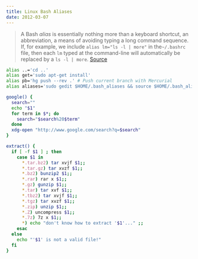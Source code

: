 ```yaml
---
title: Linux Bash Aliases
date: 2012-03-07
---
```


> A Bash *alias* is essentially nothing  more than a keyboard shortcut, an abbreviation, a means of  avoiding typing a long command sequence. If, for example, we include `alias lm="ls -l | more"` in the`~/.bashrc` file, then each `lm` typed at the command-line will automatically be replaced by a `ls -l | more`. [Source](http://tldp.org/LDP/abs/html/aliases.html)

```bash
alias ..='cd ..'
alias get='sudo apt-get install'
alias pb='hg push --rev .' # Push current branch with Mercurial
alias aliases='sudo gedit $HOME/.bash_aliases && source $HOME/.bash_aliases' # Open aliases for editing and source afterward

google() {
  search=""
  echo "$1"
  for term in $*; do
    search="$search%20$term"
  done
  xdg-open "http://www.google.com/search?q=$search"
}

extract() {
  if [ -f $1 ] ; then
    case $1 in
      *.tar.bz2) tar xvjf $1;;
      *.tar.gz) tar xvzf $1;;
      *.bz2) bunzip2 $1;;
      *.rar) rar x $1;;
      *.gz) gunzip $1;;
      *.tar) tar xvf $1;;
      *.tbz2) tar xvjf $1;;
      *.tgz) tar xvzf $1;;
      *.zip) unzip $1;;
      *.Z) uncompress $1;;
      *.7z) 7z x $1;;
      *) echo "don't know how to extract '$1'..." ;;
    esac
  else
    echo "'$1' is not a valid file!"
  fi
}
```
